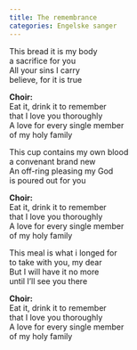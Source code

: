 ```yaml
---
title: The remembrance
categories: Engelske sanger
---
```


This bread it is my body  
a sacrifice for you  
All your sins I carry  
believe, for it is true

**Choir:**  
Eat it, drink it to remember  
that I love you thoroughly  
A love for every single member  
of my holy family

This cup contains my own blood  
a convenant brand new  
An off-ring pleasing my God  
is poured out for you

**Choir:**  
Eat it, drink it to remember  
that I love you thoroughly  
A love for every single member  
of my holy family

This meal is what i longed for  
to take with you, my dear  
But I will have it no more  
until I'll see you there

**Choir:**  
Eat it, drink it to remember  
that I love you thoroughly  
A love for every single member  
of my holy family
